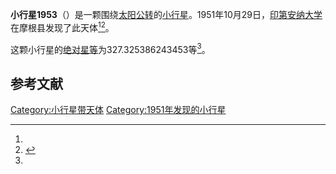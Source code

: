 {{Infobox planet
| bgcolour = #FFFFC0
| name = 1953 Rupertwildt
| symbol = 
| image = 
| caption = 
| discovery = yes
| discovery_ref = 
| discoverer = [[印第安纳大学|印第安纳大学]]
| discovery_site = [[摩根县|摩根县]] 
| discovered = 1951年10月29日
| designations = yes
| mp_name = 
| named_after = 
| alt_names = 1951 UK/ 1929 VC / 1929 WD / 1934 RJ / 1951 WG / 1958 BD
| mp_category = [[主带小行星|主带小行星]]
| orbit_ref = <ref name="a">[http://ssd.jpl.nasa.gov/sbdb.cgi?sstr=1953 1953 Rupertwildt] {{Wayback|url=http://ssd.jpl.nasa.gov/sbdb.cgi?sstr=1953 |date=20201122062017 }}，小行星數據庫瀏覽器（JPL Small-Body Database Browser）－[[美国国家航空航天局|美国国家航空航天局]]喷气推进实验室</ref>
| epoch = 2456400.5 (2013年4月18日更新)
| aphelion = {{convert|3.678918646033855|AU|km|3|abbr=on|lk=out}}
| perihelion = {{convert|2.539227875060819|AU|km|3|abbr=on}}
| semimajor = {{convert|3.109073260547337|AU|km|3|abbr=on}}
| eccentricity = 0.183284644
| period = 2002.372445 [[日|日]]<br />5.48[[儒略年|儒略年]]
| avg_speed = 
| inclination = 2.459954268927753
| asc_node = 74.27983908609531
| mean_anomaly = 
| arg_peri = 327.325386243453
| satellites = 
| physical_characteristics = yes
| dimensions = 
| mass = 
| density = 
| surface_grav = 
| escape_velocity = 
| sidereal_day = 
| axial_tilt = 
| pole_ecliptic_lat = 
| pole_ecliptic_lon = 
| albedo = 
| temperatures= 
| temp_name1 = 
| mean_temp_1 = 
| max_temp_1 = 
| temp_name2 = 
| max_temp_2 = 
| spectral_type = 
| abs_magnitude = 327.325386243453
}}

'''小行星1953'''（{{lang-en|1953 Rupertwildt}}）是一颗围绕[[太阳|太阳]][[公转|公转]]的[[小行星|小行星]]。1951年10月29日，[[印第安纳大学|印第安纳大学]]在摩根县发现了此天体<ref name="a" /><ref>{{cite news|title=小行星列表|url=http://cfa-www.harvard.edu/iau/lists/NumberedMPs.txt|accessdate=2013-07-08|newspaper=哈佛大学|archive-date=2008-05-17|archive-url=https://web.archive.org/web/20080517010638/http://cfa-www.harvard.edu/iau/lists/NumberedMPs.txt|dead-url=no}}</ref>。

这颗小行星的[[绝对星等|绝对星等]]为327.325386243453等<ref name="a" />。

==参考文献==
{{reflist}}
{{Minor Planet Number|[[小行星1952|小行星1952]]|[[小行星1954|小行星1954]]}}

{{小天体}}

[[Category:小行星带天体|Category:小行星带天体]]
[[Category:1951年发现的小行星|Category:1951年发现的小行星]]

{{asteroid-stub}}